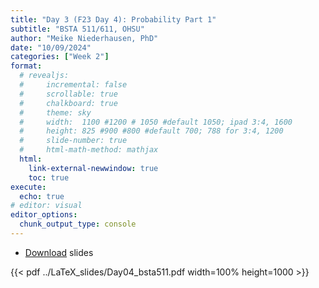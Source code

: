 ```yaml
---
title: "Day 3 (F23 Day 4): Probability Part 1"
subtitle: "BSTA 511/611, OHSU"
author: "Meike Niederhausen, PhD"
date: "10/09/2024"
categories: ["Week 2"]
format: 
  # revealjs:
  #     incremental: false
  #     scrollable: true
  #     chalkboard: true
  #     theme: sky
  #     width:  1100 #1200 # 1050 #default 1050; ipad 3:4, 1600
  #     height: 825 #900 #800 #default 700; 788 for 3:4, 1200
  #     slide-number: true
  #     html-math-method: mathjax
  html:
    link-external-newwindow: true
    toc: true
execute:
  echo: true
# editor: visual
editor_options: 
  chunk_output_type: console
---
```



* [Download](../LaTeX_slides/Day04_bsta511.pdf) slides



{{< pdf ../LaTeX_slides/Day04_bsta511.pdf width=100% height=1000 >}}
